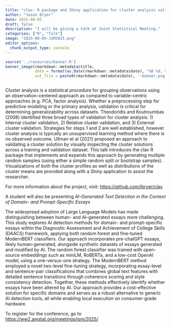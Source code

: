 ```yaml
---
title: "clav: R package and Shiny application for cluster analysis validation"
author: "Jason Bryer"
date: 2025-08-05
draft: false
description: "I will be giving a talk at Joint Statistical Meeting."
categories: ["R", "Talk"]
image: "2025-08-05-JSM2025.png"
editor_options: 
  chunk_output_type: console
---
```


```r
source('../resources/banner.R')
banner_image(rmarkdown::metadata$title,
			 date = format(as.Date(rmarkdown::metadata$date), "%B %d, %Y"),
			 out_file = paste0(rmarkdown::metadata$date), '-banner.png')
```

```r
```

Cluster analysis is a statistical procedure for grouping observations using an observation-centered approach as compared to variable-centric approaches (e.g. PCA, factor analysis). Whether a preprocessing step for predictive modeling or the primary analysis, validation is critical for determining generalizability across datasets. Theodoridis and Koutroumbas (2008) identified three broad types of validation for cluster analysis: 1) Internal cluster validation, 2) Relative cluster validation, and 3) External cluster validation. Strategies for steps 1 and 2 are well established, however cluster analysis is typically an unsupervised learning method where there is no observed outcome. Ullman et al (2021) proposed an approach to validating a cluster solution by visually inspecting the cluster solutions across a training and validation dataset. This talk introduces the clav R package that implements and expands this approach by generating multiple random samples (using either a simple random split or bootstrap samples). Visualizations of both the cluster profiles as well as distributions of the cluster means are provided along with a Shiny application to assist the researcher. 

For more information about the project, visit: [https://github.com/jbryer/clav](https://github.com/jbryer/clav)

A student will also be presenting *AI-Generated Text Detection in the Context of Domain- and Prompt-Specific Essays*

The widespread adoption of Large Language Models has made distinguishing between human- and AI-generated essays more challenging. This study explores AI detection methods for domain- and prompt-specific essays within the Diagnostic Assessment and Achievement of College Skills (DAACS) framework, applying both random forest and fine-tuned ModernBERT classifiers. Our approach incorporates pre-chatGPT essays, likely human-generated, alongside synthetic datasets of essays generated and modified by AI. The random forest classifier was trained with open-source embeddings such as miniLM, RoBERTa, and a low-cost OpenAI model, using a one-versus-one strategy. The ModernBERT method employed a novel two-level fine-tuning strategy, incorporating essay-level and sentence-pair classifications that combines global text features with detailed sentence transitions through coherence scoring and style consistency detection. Together, these methods effectively identify whether essays have been altered by AI. Our approach provides a cost-effective solution for specific domains and serves as a robust alternative to generic AI detection tools, all while enabling local execution on consumer-grade hardware. 

To register for the conference, go to [https://ww2.amstat.org/meetings/jsm/2025/](https://ww2.amstat.org/meetings/jsm/2025/)
